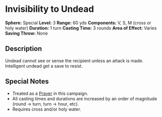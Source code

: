 = Invisibility to Undead =
'''Sphere:''' Special  
'''Level:''' 3  
'''Range:''' 60 yds  
'''Components:''' V, S, M (cross or holy water)  
'''Duration:''' 1 turn  
'''Casting Time:''' 3 rounds  
'''Area of Effect:''' Varies  
'''Saving Throw:''' None  

== Description ==
Undead cannot see or sense the recipient unless an attack is made. Intelligent undead get a save to resist.

== Special Notes ==
* Treated as a [[Prayer]] in this campaign.
* All casting times and durations are increased by an order of magnitude (round → turn, turn → hour, etc).
* Requires cross and/or holy water.
